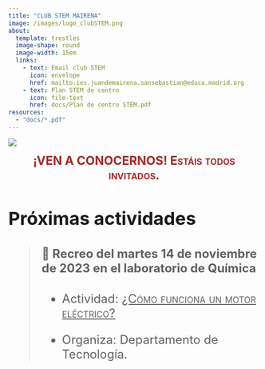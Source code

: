 ```yaml
---
title: "CLUB STEM MAIRENA"
image: /images/logo_clubSTEM.png
about: 
  template: trestles
  image-shape: round
  image-width: 15em
  links: 
    - text: Email club STEM
      icon: envelope
      href: mailto:ies.juandemairena.sansebastian@educa.madrid.org
    - text: Plan STEM de centro
      icon: file-text
      href: docs/Plan de centro STEM.pdf
resources:
  - "docs/*.pdf"
---
```


![](images/juanDeMairena-01.png){fig-alt="Foto entrada IES Juan de Mairena"}

<center><font size=+2><font color="brown">[**¡VEN A CONOCERNOS! Estáis todos invitados.**]{.smallcaps}</font></center>

## Próximas actividades

<!-- > #### 🔭 Recreo del **martes 7 de noviembre** de 2023 en el laboratorio de Química -->
<!-- > -->
<!-- > -   Actividad: [[¿Cómo funciona un cuadrante?]{.underline}]{.smallcaps} -->
<!-- > -->
<!-- > -   Organiza: Departamento de Matemáticas. -->

<!-- ::: {.callout-important style="background: white"} -->
<!-- ## Para el martes 7 de noviembre de 2023 -->

<!-- No te olvides traer los siguientes materiales: -->

<!-- -   Pegamento de barra. -->

<!-- -   Tijeras. -->

<!-- -   Una pajita. -->

<!-- -   Celo. -->

<!-- -   Un cordel. -->

<!-- -   Una plomada. -->
<!-- ::: -->

> #### 🧲 Recreo del **martes 14 de noviembre de 2023** en el laboratorio de Química
>
> -   Actividad: [[¿Cómo funciona un motor eléctrico?]{.underline}]{.smallcaps}
>
> -   Organiza: Departamento de Tecnología.
